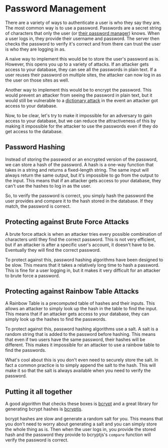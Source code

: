 # Password Management

<EpicVideo url="https://www.epicweb.dev/workshops/authentication-strategies-and-implementation/password/intro-to-password" />

There are a variety of ways to authenticate a user is who they say they are.
The most common way is to use a password. Passwords are a secret string of
characters that only the user (or
[their password manager](https://1password.com/)) knows. When a user logs in,
they provide their username and password. The server then checks the password to
verify it's correct and from there can trust the user is who they are logging in
as.

A naive way to implement this would be to store the user's password as is.
However, this opens you up to a variety of attacks. If an attacker gets access
to your database, they can see all the passwords in plain text. If a user
reuses their password on multiple sites, the attacker can now log in as the user
on those sites as well.

Another way to implement this would be to encrypt the password. This would
prevent an attacker from seeing the password in plain text, but it would still
be vulnerable to a
[dictionary attack](https://en.wikipedia.org/wiki/Dictionary_attack) in the
event an attacker got access to your database.

Now, to be clear, let's try to make it impossible for an adversary to gain
access to your database, but we can reduce the attractiveness of this by making
it impossible for the attacker to use the passwords even if they do get access
to the database.

## Password Hashing

Instead of storing the password or an encrypted version of the password, we can
store a hash of the password. A hash is a one-way function that takes in a
string and returns a fixed-length string. The same input will always return the
same output, but it's impossible to go from the output to the input. This means
that if an attacker gets access to your database, they can't use the hashes to
log in as the user.

So, to verify the password is correct, you simply hash the password the user
provides and compare it to the hash stored in the database. If they match, the
password is correct.

## Protecting against Brute Force Attacks

A brute force attack is when an attacker tries every possible combination of
characters until they find the correct password. This is not very efficient,
but if an attacker is after a specific user's account, it doesn't have to be.
Eventually they will find the correct password.

To protect against this, password hashing algorithms have been designed to be
slow. This means that it takes a relatively long time to hash a password. This
is fine for a user logging in, but it makes it very difficult for an attacker to
brute force a password.

## Protecting against Rainbow Table Attacks

A Rainbow Table is a precomputed table of hashes and their inputs. This allows
an attacker to simply look up the hash in the table to find the input. This
means that if an attacker gets access to your database, they can simply look up
the hashes to find the passwords.

To protect against this, password hashing algorithms use a salt. A salt is a
random string that is added to the password before hashing. This means that even
if two users have the same password, their hashes will be different. This makes
it impossible for an attacker to use a rainbow table to find the passwords.

What's cool about this is you don't even need to securely store the salt. In
fact a common practice is to simply append the salt to the hash. This will make
it so that the salt is always available when you need to verify the password.

## Putting it all together

A good algorithm that checks these boxes is
[bcrypt](https://en.wikipedia.org/wiki/Bcrypt) and a great library for
generating bcrypt hashes is [bcryptjs](https://www.npmjs.com/package/bcryptjs).

bcrypt hashes are slow and generate a random salt for you. This means that you
don't need to worry about generating a salt and you can simply store the whole
thing as is. Then when the user logs in, you provide the stored hash and the
password they provide to bcryptjs's `compare` function will verify the password is
correct.
